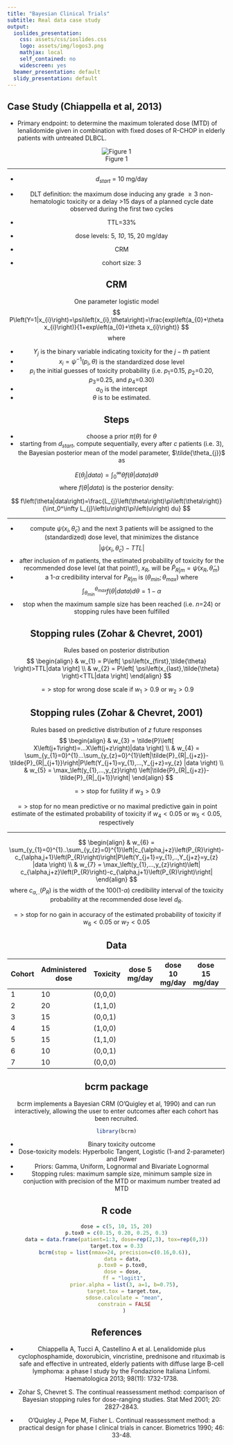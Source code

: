 ```yaml
---
title: "Bayesian Clinical Trials"
subtitle: Real data case study
output:
  ioslides_presentation:
    css: assets/css/ioslides.css
    logo: assets/img/logos3.png
    mathjax: local
    self_contained: no
    widescreen: yes
  beamer_presentation: default
  slidy_presentation: default
---
```


## Case Study (Chiappella et al, 2013)
* Primary endpoint: to determine the maximum tolerated dose (MTD) of lenalidomide given in combination with fixed doses of R-CHOP in elderly patients with untreated DLBCL.

<center>![Figure 1](images/figure1.jpg)<center>

-------

* $d_{start}$ = 10 mg/day
* DLT definition: the maximum dose inducing any grade $\ge 3$ non-hematologic toxicity or a delay >15 days of a planned cycle date observed during the first two cycles
* TTL=33%

* dose levels: 5, _10_, 15, 20 mg/day
* CRM
* cohort size: 3

## CRM 
One parameter logistic model
$$ 
P\left(Y=1|x_{i}\right)=\psi\left(x_{i},\theta\right)=\frac{exp\left(a_{0}+\theta x_{i}\right)}{1+exp\left(a_{0}+\theta x_{i}\right)}
$$
where 

* $Y_{j}$ is the binary variable indicating toxicity for the $j-th$ patient
* $x_{i}=\psi^{-1}\left(p_{i},\theta\right)$ is the standardized dose level
* $p_{i}$ the initial guesses of toxicity probability (i.e. $p_{1}$=0.15, $p_{2}$=0.20, $p_{3}$=0.25, and $p_{4}$=0.30)
* $a_{0}$ is the intercept 
* $\theta$ is to be estimated. 

## Steps
* choose a prior $\pi\left(\theta\right)$ for $\theta$
* starting from $d_{start}$, compute sequentially, every after _c_ patients (i.e. 3), the Bayesian posterior mean of the model parameter, $\tilde{\theta_{j}}$ as 

$$
E\left(\theta_{j}|data\right)=\int_0^\infty \theta f\left(\theta|data\right) d\theta
$$
where $f\left(\theta|data\right)$ is the posterior density:  

$$
f\left(\theta|data\right)=\frac{L_{j}\left(\theta\right)\pi\left(\theta\right)}{\int_0^\infty L_{j}\left(u\right)\pi\left(u\right) du}
$$

-----
* compute $\psi\left(x_{i},\tilde{\theta}_{c}\right)$ and the next 3 patients will be assigned to the (standardized) dose level, that minimizes the distance $$\left|\psi\left(x_{i},\tilde{\theta}_{c}\right)-TTL\right|$$
* after inclusion of _m_ patients, the estimated probability of toxicity for the recommended dose level (at that point!), $x_{R}$, will be $\tilde{P}_{R|m}=\psi\left(x_{R},\tilde{\theta}_{m}\right)$
* a 1-$\alpha$ credibility interval for $P_{R|m}$ is $\left(\theta_{min};\theta_{max}\right)$ where  
$$ 
\int_{\theta_{min}}^{\theta_{max}} f\left(\theta|data\right) d\theta=1-\alpha 
$$
* stop when the maximum sample size has been reached (i.e. _n_=24) or stopping rules have been fulfilled

## Stopping rules (Zohar & Chevret, 2001)
Rules based on posterior distribution
$$
\begin{align}
          & w_{1} = P\left[ \psi\left(x_{first},\tilde{\theta} \right)>TTL|data \right] \\
          & w_{2} = P\left[ \psi\left(x_{last},\tilde{\theta} \right)<TTL|data \right] 
\end{align}
$$

$=>$ stop for wrong dose scale if $w_{1}>0.9$ or $w_{2}>0.9$ 

## Stopping rules (Zohar & Chevret, 2001)
Rules based on predictive distribution of _z_ future responses
$$
\begin{align}
          & w_{3} = \tilde{P}\left[ X\left(j+1\right)=...X\left(j+z\right)|data \right] \\
          & w_{4} = \sum_{y_{1}=0}^{1}...\sum_{y_{z}=0}^{1}\left|\tilde{P}_{R|_{j+z}}-\tilde{P}_{R|_{j+1}}\right|P\left(Y_{j+1}=y_{1},...,Y_{j+z}=y_{z} |data \right) \\
          & w_{5} = \max_\left(y_{1},...,y_{z}\right)  \left|\tilde{P}_{R|_{j+z}}-\tilde{P}_{R|_{j+1}}\right| 
\end{align}
$$

$=>$ stop for futility if $w_{3}>0.9$ 

$=>$ stop for no mean predictive or no maximal predictive gain in point estimate of the estimated probability of toxicity if  $w_{4}<0.05$ or $w_{5}<0.05$, respectively

*****
$$
\begin{align}
          & w_{6} = \sum_{y_{1}=0}^{1}..\sum_{y_{z}=0}^{1}\left|c_{\alpha,j+z}\left(P_{R}\right)-c_{\alpha,j+1}\left(P_{R}\right)\right|P\left(Y_{j+1}=y_{1},..,Y_{j+z}=y_{z} |data \right) \\
          & w_{7} = \max_\left(y_{1},...,y_{z}\right)\left| c_{\alpha,j+z}\left(P_{R}\right)-c_{\alpha,j+1}\left(P_{R}\right)\right|
\end{align}
$$
where $c_{\alpha,.}\left(P_{R}\right)$ is the width of the 100(1-$\alpha$) credibility interval of the toxicity probability at the recommended dose level $d_{R}$.


$=>$ stop for no gain in accuracy of the estimated probability of toxicity if $w_{6}<0.05$ or $w_{7}<0.05$


## Data
| Cohort | Administered dose | Toxicity | dose 5 mg/day | dose 10 mg/day | dose 15 mg/day | dose 20 mg/day |
| ------ | ----------------- | -------- | ------------- | -------------- | -------------- | -------------- |
| 1      | 10                | (0,0,0)  |               |                |                |                |
| 2      | 20                | (1,1,0)  |               |                |                |                |
| 3      | 15                | (0,0,1)  |               |                |                |                |
| 4      | 15                | (1,0,0)  |               |                |                |                |
| 5      | 15                | (1,1,0)  |               |                |                |                |
| 6      | 10                | (0,0,1)  |               |                |                |                |
| 7      | 10                | (0,0,0)  |               |                |                |                |

## bcrm package
bcrm implements a Bayesian CRM (O'Quigley et al, 1990) and can run interactively, allowing the user to enter outcomes after each cohort has been recruited.
```r
library(bcrm)
```
* Binary toxicity outcome 
* Dose-toxicity models: Hyperbolic Tangent, Logistic (1-and 2-parameter) and Power
* Priors: Gamma, Uniform, Lognormal and Bivariate Lognormal
* Stopping rules: maximum sample size, minimum sample size in conjuction with precision of the MTD or maximum number treated ad MTD

## R code

```r
dose = c(5, 10, 15, 20)
p.tox0 = c(0.15, 0.20, 0.25, 0.3)
data = data.frame(patient=1:3, dose=rep(2,3), tox=rep(0,3))
target.tox = 0.33
bcrm(stop = list(nmax=24, precision=c(0.16,0.6)), 
     data = data, 
     p.tox0 = p.tox0, 
     dose = dose, 
     ff = "logit1",
     prior.alpha = list(3, a=1, b=0.75),
     target.tox = target.tox,
     sdose.calculate = "mean",
     constrain = FALSE
     )
```

## References
* Chiappella A, Tucci A, Castellino A et al. Lenalidomide plus cyclophosphamide, doxorubicin, vincristine, prednisone and rituximab is safe and effective in untreated, elderly patients with diffuse large B-cell lymphoma: a phase I study by the Fondazione Italiana Linfomi. Haematologica 2013; 98(11): 1732-1738.

* Zohar S, Chevret S. The continual reassessment method: comparison of Bayesian stopping rules for dose-ranging studies. Stat Med 2001; 20: 2827-2843.

* O'Quigley J, Pepe M, Fisher L. Continual reassessment method: a practical design for phase I clinical trials in cancer. Biometrics 1990; 46: 33-48.






